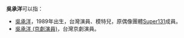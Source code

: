 '''吳承洋'''可以指：

*[[吳承洋|吳承洋]]，1989年出生，台灣演員、模特兒，原偶像團體[[Super131|Super131]]成員。
*[[吳承洋_(京劇演員)|吳承洋 (京劇演員)]]，台灣京劇演員。

{{disambig|Z子|Cat=三字吳姓人名消歧义}}